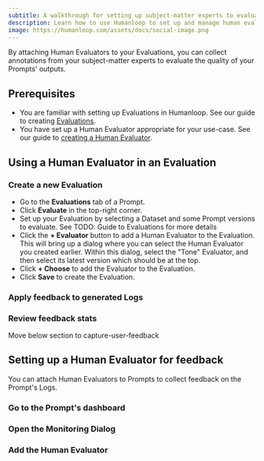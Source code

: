 ```yaml
---
subtitle: A walkthrough for setting up subject-matter experts to evaluate your LLM outputs.
description: Learn how to use Humanloop to set up and manage human evaluations for your large language model use-cases.
image: https://humanloop.com/assets/docs/social-image.png
---
```



By attaching Human Evaluators to your Evaluations, you can collect annotations from your subject-matter experts
to evaluate the quality of your Prompts' outputs.

## Prerequisites

- You are familiar with setting up Evaluations in Humanloop. See our guide to creating [Evaluations](/docs/v5/evaluation/guides/run-evaluation).
- You have set up a Human Evaluator appropriate for your use-case. See our guide to [creating a Human Evaluator](/docs/v5/evaluation/guides/human-evaluator).


## Using a Human Evaluator in an Evaluation


<Steps>

### Create a new Evaluation

- Go to the **Evaluations** tab of a Prompt.
- Click **Evaluate** in the top-right corner.
- Set up your Evaluation by selecting a Dataset and some Prompt versions to evaluate. See TODO: Guide to Evaluations for more details
- Click the **+ Evaluator** button to add a Human Evaluator to the Evaluation. This will bring up a dialog where you can select the 
Human Evaluator you created earlier. Within this dialog, select the "Tone" Evaluator, and then select its latest version which should be at the top.
- Click **+ Choose** to add the Evaluator to the Evaluation.
- Click **Save** to create the Evaluation.


### Apply feedback to generated Logs

### Review feedback stats

</Steps>










Move below section to capture-user-feedback

## Setting up a Human Evaluator for feedback

You can attach Human Evaluators to Prompts to collect feedback on the Prompt's Logs.

<Steps>

### Go to the Prompt's dashboard


### Open the Monitoring Dialog

### Add the Human Evaluator


</Steps>
